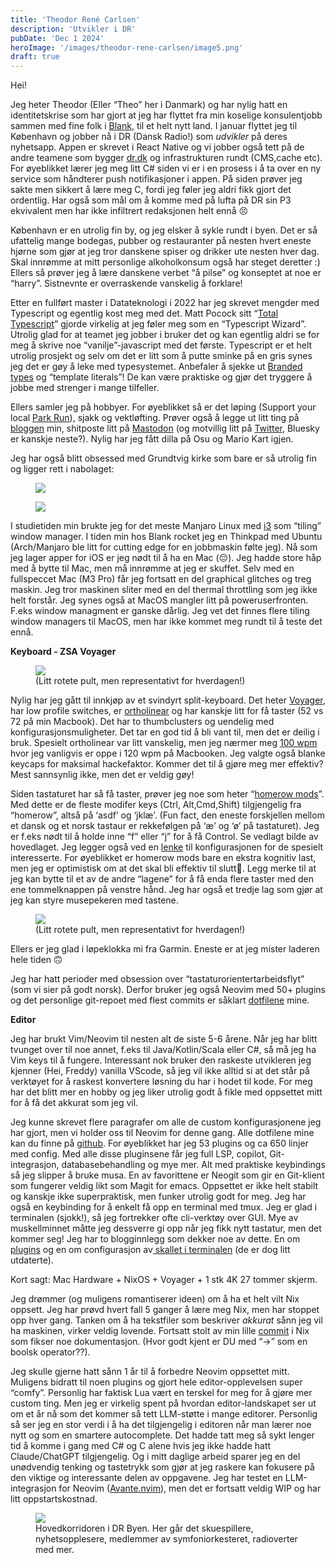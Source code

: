 ```yaml
---
title: 'Theodor René Carlsen'
description: 'Utvikler i DR'
pubDate: 'Dec 1 2024'
heroImage: '/images/theodor-rene-carlsen/image5.png'
draft: true
---
```









<Question1/>

Hei!

Jeg heter Theodor (Eller “Theo” her i Danmark) og har nylig hatt en identitetskrise som har gjort at jeg har flyttet fra min koselige konsulentjobb sammen med fine folk i [Blank](https://www.blank.no/menneskene), til et helt nytt land. I januar flyttet jeg til København og jobber nå i DR (Dansk Radio!) som _udvikler_ på deres nyhetsapp. Appen er skrevet i React Native og vi jobber også tett på de andre teamene som bygger [dr.dk](https://www.dr.dk/) og infrastrukturen rundt (CMS,cache etc). For øyeblikket lærer jeg meg litt C# siden vi er i en prosess i å ta over en ny service som håndterer push notifikasjoner i appen. På siden prøver jeg sakte men sikkert å lære meg C, fordi jeg føler jeg aldri fikk gjort det ordentlig. Har også som mål om å komme med på lufta på DR sin P3 ekvivalent men har ikke infiltrert redaksjonen helt ennå 😣

København er en utrolig fin by, og jeg elsker å sykle rundt i byen. Det er så ufattelig mange bodegas, pubber og restauranter på nesten hvert eneste hjørne som gjør at jeg tror danskene spiser og drikker ute nesten hver dag. Skal innrømme at mitt personlige alkoholkonsum også har steget deretter :) Ellers så prøver jeg å lære danskene verbet “å pilse” og konseptet at noe er “harry”. Sistnevnte er overraskende vanskelig å forklare!

Etter en fullført master i Datateknologi i 2022 har jeg skrevet mengder med Typescript og egentlig kost meg med det. Matt Pocock sitt “[Total Typescript](https://www.totaltypescript.com/)” gjorde virkelig at jeg føler meg som en “Typescript Wizard”. Utrolig glad for at teamet jeg jobber i bruker det og kan egentlig aldri se for meg å skrive noe “vanilje”-javascript  med det første. Typescript er et helt utrolig prosjekt og selv om det er litt som å putte sminke på en gris synes jeg det er gøy å leke med typesystemet. Anbefaler å sjekke ut [Branded types](https://egghead.io/blog/using-branded-types-in-typescript) og “template literals”! De kan være praktiske og gjør det tryggere å jobbe med strenger i mange tilfeller.

Ellers samler jeg på hobbyer. For øyeblikket så er det løping (Support your local  [Park Run](https://www.parkrun.no/)), sjakk og vektløfting. Prøver også å legge ut litt ting på [bloggen](https://blog.theodorc.no/) min, shitposte litt på [Mastodon](https://snabelen.no/@theodorc) (og motvillig litt på [Twitter](https://x.com/theodorc_), Bluesky er kanskje neste?). Nylig har jeg fått dilla på Osu og Mario Kart igjen.

Jeg har også blitt obsessed med Grundtvig kirke som bare er så utrolig fin og ligger rett i nabolaget:

<figure>
    <img src='/images/theodor-rene-carlsen/image1.jpg'/>
</figure>

<figure>
    <img src='/images/theodor-rene-carlsen/image2.jpg'/>
</figure>


<Question2/>

I studietiden min brukte jeg for det meste Manjaro Linux med [i3](https://i3wm.org/) som “tiling” window manager. I tiden min hos Blank rocket jeg en Thinkpad med Ubuntu (Arch/Manjaro ble litt for cutting edge for en jobbmaskin følte jeg). Nå som jeg lager apper for iOS er jeg nødt til å ha en Mac (😔). Jeg hadde store håp med å bytte til Mac, men må innrømme at jeg er skuffet. Selv med en fullspeccet Mac (M3 Pro) får jeg fortsatt en del graphical glitches og treg maskin. Jeg tror maskinen sliter med en del thermal throttling som jeg ikke helt forstår. Jeg synes også at MacOS mangler litt på poweruserfronten. F.eks window managment er ganske dårlig. Jeg vet det finnes flere tiling window managers til MacOS, men har ikke kommet meg rundt til å teste det ennå.

**Keyboard - ZSA Voyager**

<figure>
    <img src='/images/theodor-rene-carlsen/image4.png'/>
    <figcaption>
        (Litt rotete pult, men representativt for hverdagen!)
    </figcaption>
</figure>

Nylig har jeg gått til innkjøp av et svindyrt split-keyboard. Det heter [Voyager](https://www.zsa.io/voyager), har low profile switches, er [ortholinear](https://www.daskeyboard.com/blog/what-is-an-ortholinear-keyboard/) og har kanskje litt for få taster (52 vs 72 på min Macbook). Det har to thumbclusters og uendelig med konfigurasjonsmuligheter. Det tar en god tid å bli vant til, men det er deilig i bruk. Spesielt ortholinear var litt vanskelig, men jeg nærmer meg [100 wpm](https://monkeytype.com/profile/theodorc) hvor jeg vanligvis er oppe i 120 wpm på Macbooken. Jeg valgte også blanke keycaps for maksimal hackefaktor. Kommer det til å gjøre meg mer effektiv? Mest sannsynlig ikke, men det er veldig gøy!

Siden tastaturet har så få taster, prøver jeg noe som heter “[homerow mods](https://precondition.github.io/home-row-mods)”. Med dette er de fleste modifer keys (Ctrl, Alt,Cmd,Shift) tilgjengelig fra “homerow”, altså på ‘asdf’ og ‘jklæ’. (Fun fact, den eneste forskjellen mellom et dansk og et norsk tastaur er rekkefølgen på ‘æ’ og ‘ø’ på tastaturet). Jeg er f.eks nødt til å holde inne “f” eller “j” for å få Control. Se vedlagt bilde av hovedlaget. Jeg legger også ved en [lenke](https://configure.zsa.io/voyager/layouts/ZRY0e/BDLDv/0) til konfigurasjonen for de spesielt interesserte. For øyeblikket er homerow mods bare en ekstra kognitiv last, men jeg er optimistisk om at det skal bli effektiv til slutt🤞. Legg merke til at jeg kan bytte til et av de andre “lagene” for å få enda flere taster med den ene tommelknappen på venstre hånd. Jeg har også et tredje lag som gjør at jeg kan styre musepekeren med tastene.


<figure>
    <img src='/images/theodor-rene-carlsen/image3.png'/>
    <figcaption>
        (Litt rotete pult, men representativt for hverdagen!)
    </figcaption>
</figure>

Ellers er jeg glad i løpeklokka mi fra Garmin. Eneste er at jeg mister laderen hele tiden 🙃


<Question3/>

Jeg har hatt perioder med obsession over “tastaturorientertarbeidsflyt” (som vi sier på godt norsk). Derfor bruker jeg også Neovim med 50+ plugins og det personlige git-repoet med flest commits er såklart [dotfilene](https://github.com/theodorrene/dotfiles) mine.

**Editor**

Jeg har brukt Vim/Neovim til nesten alt de siste 5-6  årene. Når jeg har blitt tvunget over til noe annet, f.eks til Java/Kotlin/Scala eller C#, så må jeg ha Vim keys til å fungere. Interessant nok bruker den raskeste utvikleren jeg kjenner (Hei, Freddy) vanilla VScode, så jeg vil ikke alltid si at det står på verktøyet for å raskest konvertere løsning du har i hodet til kode. For meg har det blitt mer en hobby og jeg liker utrolig godt å fikle med oppsettet mitt for å få det akkurat som jeg vil.

Jeg kunne skrevet flere paragrafer om alle de custom konfigurasjonene jeg har gjort, men vi holder oss til Neovim for denne gang. Alle dotfilene mine kan du finne på [github](https://github.com/theodorrene/dotfiles). For øyeblikket har jeg 53 plugins og ca 650 linjer med config. Med alle disse pluginsene får jeg full LSP, copilot, Git-integrasjon, databasebehandling og mye mer. Alt med praktiske keybindings så jeg slipper å bruke musa. En av favorittene er Neogit som gir en Git-klient som fungerer veldig likt som Magit for emacs. Oppsettet er ikke helt stabilt og kanskje ikke superpraktisk, men funker utrolig godt for meg. Jeg har også en keybinding for å enkelt få opp en terminal med tmux. Jeg er glad i terminalen (sjokk!), så jeg fortrekker ofte cli-verktøy over GUI. Mye av muskellminnet måtte jeg dessverre gi opp når jeg fikk nytt tastatur, men det kommer seg! Jeg har to blogginnlegg som dekker noe av dette. En om [plugins](https://blog.theodorc.no/posts/top5-nvim-plugins/) og en om configurasjon av[ skallet i terminalen](https://blog.theodorc.no/posts/whats_that_config_1/) (de er dog litt utdaterte).



<Question4/>

Kort sagt: Mac Hardware + NixOS + Voyager + 1 stk 4K 27 tommer skjerm.

Jeg drømmer (og muligens romantiserer ideen) om å ha et helt vilt Nix oppsett. Jeg har prøvd hvert fall 5 ganger å lære meg Nix, men har stoppet opp hver gang. Tanken om å ha tekstfiler som beskriver *akkurat* sånn jeg vil ha maskinen, virker veldig lovende. Fortsatt stolt av min lille [commit](https://github.com/NixOS/nix/pull/5899) i Nix som fikser noe dokumentasjon. (Hvor godt kjent er DU med “->” som en boolsk operator??).

Jeg skulle gjerne hatt sånn 1 år til å forbedre Neovim oppsettet mitt. Muligens bidratt til noen plugins og gjort hele editor-opplevelsen super “comfy”. Personlig har faktisk Lua vært en terskel for meg for å gjøre mer custom ting. Men jeg er virkelig spent på hvordan editor-landskapet ser ut om et år nå som det kommer så tett LLM-støtte i mange editorer. Personlig så ser jeg en stor verdi i å ha det tilgjengelig i editoren når man lærer noe nytt og som en smartere autocomplete. Det hadde tatt meg så sykt lenger tid å komme i gang med C# og C alene hvis jeg ikke hadde hatt Claude/ChatGPT tilgjengelig. Og i mitt daglige arbeid sparer jeg en del unødvendig tenking og tastetrykk som gjør at jeg raskere kan fokusere på den viktige og interessante delen av oppgavene. Jeg har testet en LLM-integrasjon for Neovim ([Avante.nvim](https://github.com/yetone/avante.nvim)), men det er fortsatt veldig WIP og har litt oppstartskostnad.


<figure>
    <img src='/images/theodor-rene-carlsen/imageBr.png'/>
    <figcaption>
        Hovedkorridoren i DR Byen. Her går det skuespillere, nyhetsopplesere, medlemmer av symfoniorkesteret, radioverter med mer.
    </figcaption>
</figure>